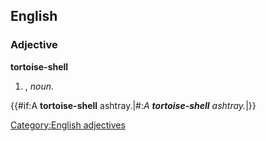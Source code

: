 ==English==

===Adjective===
'''tortoise-shell'''

# {{form of|Attributive form|[[tortoise shell]]|nodot=1}}, ''noun''.
{{#if:A '''tortoise-shell''' ashtray.|#:''A '''tortoise-shell''' ashtray.''|}}
[[Category:English adjectives]]